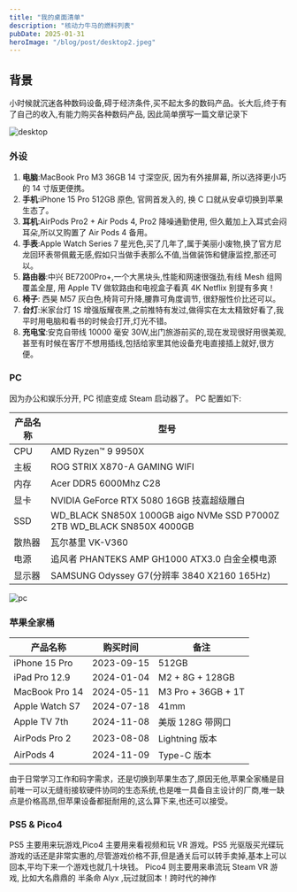 ```yaml
---
title: "我的桌面清单"
description: "核动力牛马的燃料列表"
pubDate: 2025-01-31
heroImage: "/blog/post/desktop2.jpeg"
---
```


## 背景

小时候就沉迷各种数码设备,碍于经济条件,买不起太多的数码产品。长大后,终于有了自己的收入,有能力购买各种数码产品, 因此简单撰写一篇文章记录下

![desktop](/blog/desktop.jpg)

### 外设

1. **电脑**:MacBook Pro M3 36GB 14 寸深空灰, 因为有外接屏幕, 所以选择更小巧的 14 寸版更便携。
2. **手机**:iPhone 15 Pro 512GB 原色, 官网首发入的, 换 C 口就从安卓切换到苹果生态了。
3. **耳机**:AirPods Pro2 + Air Pods 4, Pro2 降噪通勤使用, 但久戴加上入耳式会闷耳朵,所以又购置了 Air Pods 4 备用。
4. **手表**:Apple Watch Series 7 星光色,买了几年了,属于美丽小废物,换了官方尼龙回环表带佩戴无感,假如只当做手表那么不值,当做装饰和健康监控,那还可以。
5. **路由器**:中兴 BE7200Pro+,一个大黑块头,性能和网速很强劲,有线 Mesh 组网覆盖全屋, 用 Apple TV 做软路由和电视盒子看真 4K Netflix 别提有多爽！
6. **椅子**: 西昊 M57 灰白色,椅背可升降,腰靠可角度调节, 很舒服性价比还可以。
7. **台灯**:米家台灯 1S 增强版耀夜黑,之前推特有发过,做得实在太太精致好看了,我平时用电脑和看书的时候会打开,灯光不错。
8. **充电宝**:安克自带线 10000 毫安 30W,出门旅游前买的,现在发现很好用很美观,甚至有时候在客厅不想用插线,包括给家里其他设备充电直接插上就好,很方便。

### PC

因为办公和娱乐分开, PC 彻底变成 Steam 启动器了。 PC 配置如下:

| 产品名称 | 型号                                                                   |
| -------- | ---------------------------------------------------------------------- |
| CPU      | AMD Ryzen™ 9 9950X                                                     |
| 主板     | ROG STRIX X870-A GAMING WIFI                                           |
| 内存     | Acer DDR5 6000Mhz C28                                                  |
| 显卡     | NVIDIA GeForce RTX 5080 16GB 技嘉超级雕白                              |
| SSD      | WD_BLACK SN850X 1000GB aigo NVMe SSD P7000Z 2TB WD_BLACK SN850X 4000GB |
| 散热器   | 瓦尔基里 VK-V360                                                       |
| 电源     | 追风者 PHANTEKS AMP GH1000 ATX3.0 白金全模电源                         |
| 显示器   | SAMSUNG Odyssey G7(分辨率 3840 X2160 165Hz)                            |

![pc](/blog/pc.jpg)

### 苹果全家桶

| 产品名称       | 购买时间   | 备注               |
| -------------- | ---------- | ------------------ |
| iPhone 15 Pro  | 2023-09-15 | 512GB              |
| iPad Pro 12.9  | 2024-01-04 | M2 + 8G + 128GB    |
| MacBook Pro 14 | 2024-05-11 | M3 Pro + 36GB + 1T |
| Apple Watch S7 | 2024-07-18 | 41mm               |
| Apple TV 7th   | 2024-11-08 | 美版 128G 带网口   |
| AirPods Pro 2  | 2023-08-08 | Lightning 版本     |
| AirPods 4      | 2024-11-09 | Type-C 版本        |

由于日常学习工作和码字需求，还是切换到苹果生态了,原因无他,苹果全家桶是目前唯一可以无缝衔接软硬件协同的生态系统,也是唯一具备自主设计的厂商,唯一缺点是价格高昂,但苹果设备都挺耐用的,这么算下来,也还可以接受。

### PS5 & Pico4

PS5 主要用来玩游戏,Pico4 主要用来看视频和玩 VR 游戏。PS5 光驱版买光碟玩游戏的话还是非常实惠的,尽管游戏价格不菲,但是通关后可以转手卖掉,基本上可以回本,平均下来一个游戏也就几十块钱。 Pico4 则主要用来串流玩 Steam VR 游戏, 比如大名鼎鼎的 半条命 Alyx ,玩过就回本！跨时代的神作
